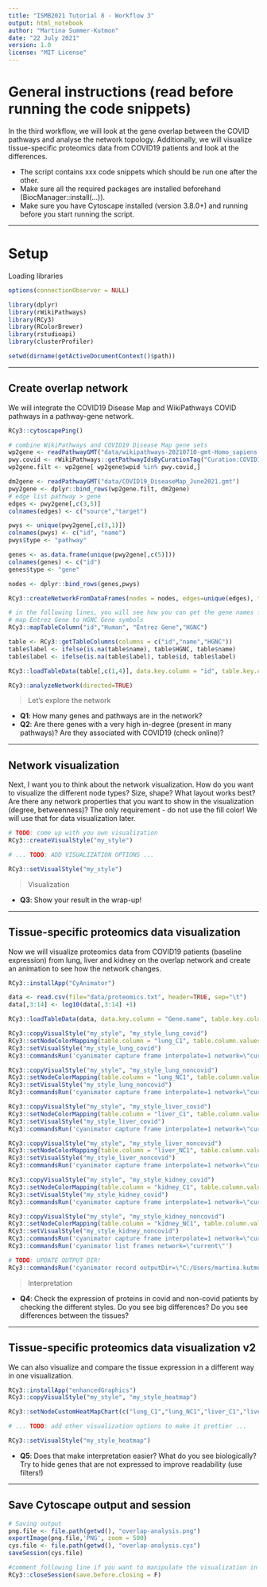 ```yaml
---
title: "ISMB2021 Tutorial 8 - Workflow 3"
output: html_notebook
author: "Martina Summer-Kutmon"
date: "22 July 2021"
version: 1.0
license: "MIT License"
---
```


# General instructions (read before running the code snippets)
In the third workflow, we will look at the gene overlap between the COVID pathways and analyse the network topology. Additionally, we will visualize tissue-specific proteomics data from COVID19 patients and look at the differences. 

* The script contains xxx code snippets which should be run one after the other. 
* Make sure all the required packages are installed beforehand (BiocManager::install(...)). 
* Make sure you have Cytoscape installed (version 3.8.0+) and running before you start running the script. 

*** 

# Setup

Loading libraries
```r
options(connectionObserver = NULL)

library(dplyr)
library(rWikiPathways)
library(RCy3)
library(RColorBrewer)
library(rstudioapi)
library(clusterProfiler)
```

```r
setwd(dirname(getActiveDocumentContext()$path))
```

*** 

## Create overlap network

We will integrate the COVID19 Disease Map and WikiPathways COVID pathways in a pathway-gene network. 


```r
RCy3::cytoscapePing()

# combine WikiPathways and COVID19 Disease Map gene sets
wp2gene <- readPathwayGMT("data/wikipathways-20210710-gmt-Homo_sapiens.gmt")
pwy.covid <- rWikiPathways::getPathwayIdsByCurationTag("Curation:COVID19")
wp2gene.filt <- wp2gene[ wp2gene$wpid %in% pwy.covid,]

dm2gene <- readPathwayGMT("data/COVID19_DiseaseMap_June2021.gmt")
pwy2gene <- dplyr::bind_rows(wp2gene.filt, dm2gene)
# edge list pathway > gene
edges <- pwy2gene[,c(3,5)]
colnames(edges) <- c("source","target")

pwys <- unique(pwy2gene[,c(3,1)])
colnames(pwys) <- c("id", "name")
pwys$type <- "pathway"

genes <- as.data.frame(unique(pwy2gene[,c(5)]))
colnames(genes) <- c("id")
genes$type <- "gene"

nodes <- dplyr::bind_rows(genes,pwys)

RCy3::createNetworkFromDataFrames(nodes = nodes, edges=unique(edges), title="overlap network")

# in the following lines, you will see how you can get the gene names for the Entrez Gene identifiers and add them to the node table as a label
# map Entrez Gene to HGNC Gene symbols
RCy3::mapTableColumn("id","Human", "Entrez Gene","HGNC")

table <- RCy3::getTableColumns(columns = c("id","name","HGNC"))
table$label <- ifelse(is.na(table$name), table$HGNC, table$name)
table$label <- ifelse(is.na(table$label), table$id, table$label)

RCy3::loadTableData(table[,c(1,4)], data.key.column = "id", table.key.column = "id")

RCy3::analyzeNetwork(directed=TRUE)
```

> Let's explore the network

- **Q1**: How many genes and pathways are in the network? 
- **Q2**: Are there genes with a very high in-degree (present in many pathways)? Are they associated with COVID19 (check online)? 

***

## Network visualization

Next, I want you to think about the network visualization. How do you want to visualize the different node types? Size, shape? What layout works best? Are there any network properties that you want to show in the visualization (degree, betweenness)?
The only requirement - do not use the fill color! We will use that for data visualization later. 

```r
# TODO: come up with you own visualization
RCy3::createVisualStyle("my_style")

# ... TODO: ADD VISUALIZATION OPTIONS ...

RCy3::setVisualStyle("my_style")

```

> Visualization

- **Q3**: Show your result in the wrap-up!

***

## Tissue-specific proteomics data visualization

Now we will visualize proteomics data from COVID19 patients (baseline expression) from lung, liver and kidney on the overlap network and create an animation to see how the network changes. 


```r
RCy3::installApp("CyAnimator")

data <- read.csv(file="data/proteomics.txt", header=TRUE, sep="\t")
data[,3:14] <- log10(data[,3:14] +1)

RCy3::loadTableData(data, data.key.column = "Gene.name", table.key.column = "HGNC")

RCy3::copyVisualStyle("my_style", "my_style_lung_covid")
RCy3::setNodeColorMapping(table.column = "lung_C1", table.column.values = c(0,1), colors = c("#FFFFFF","#440154"), mapping.type = "c", style.name = "my_style_lung_covid")
RCy3::setVisualStyle("my_style_lung_covid")
RCy3::commandsRun('cyanimator capture frame interpolate=1 network=\"current\"') 

RCy3::copyVisualStyle("my_style", "my_style_lung_noncovid")
RCy3::setNodeColorMapping(table.column = "lung_NC1", table.column.values = c(0,1), colors = c("#FFFFFF","#440154"), mapping.type = "c", style.name = "my_style_lung_noncovid")
RCy3::setVisualStyle("my_style_lung_noncovid")
RCy3::commandsRun('cyanimator capture frame interpolate=1 network=\"current\"') 

RCy3::copyVisualStyle("my_style", "my_style_liver_covid")
RCy3::setNodeColorMapping(table.column = "liver_C1", table.column.values = c(0,1), colors = c("#FFFFFF","#440154"), mapping.type = "c", style.name = "my_style_liver_covid")
RCy3::setVisualStyle("my_style_liver_covid")
RCy3::commandsRun('cyanimator capture frame interpolate=1 network=\"current\"') 

RCy3::copyVisualStyle("my_style", "my_style_liver_noncovid")
RCy3::setNodeColorMapping(table.column = "liver_NC1", table.column.values = c(0,1), colors = c("#FFFFFF","#440154"), mapping.type = "c", style.name = "my_style_liver_noncovid")
RCy3::setVisualStyle("my_style_liver_noncovid")
RCy3::commandsRun('cyanimator capture frame interpolate=1 network=\"current\"') 

RCy3::copyVisualStyle("my_style", "my_style_kidney_covid")
RCy3::setNodeColorMapping(table.column = "kidney_C1", table.column.values = c(0,1), colors = c("#FFFFFF","#440154"), mapping.type = "c", style.name = "my_style_kidney_covid")
RCy3::setVisualStyle("my_style_kidney_covid")
RCy3::commandsRun('cyanimator capture frame interpolate=1 network=\"current\"') 

RCy3::copyVisualStyle("my_style", "my_style_kidney_noncovid")
RCy3::setNodeColorMapping(table.column = "kidney_NC1", table.column.values = c(0,1), colors = c("#FFFFFF","#440154"), mapping.type = "c", style.name = "my_style_kidney_noncovid")
RCy3::setVisualStyle("my_style_kidney_noncovid")
RCy3::commandsRun('cyanimator capture frame interpolate=1 network=\"current\"') 
RCy3::commandsRun('cyanimator list frames network=\"current\"') 

# TODO: UPDATE OUTPUT DIR!
RCy3::commandsRun('cyanimator record outputDir=\"C:/Users/martina.kutmon/Downloads/test/"') 

```

> Interpretation

- **Q4**: Check the expression of proteins in covid and non-covid patients by checking the different styles. Do you see big differences? Do you see differences between the tissues?

***

## Tissue-specific proteomics data visualization v2

We can also visualize and compare the tissue expression in a different way in one visualization.

```r
RCy3::installApp("enhancedGraphics")
RCy3::copyVisualStyle("my_style", "my_style_heatmap")

RCy3::setNodeCustomHeatMapChart(c("lung_C1","lung_NC1","liver_C1","liver_NC1","kidney_C1","kidney_NC1"), slot = 2, style.name = "my_style_heatmap")

# ... TODO: add other visualization options to make it prettier ...

RCy3::setVisualStyle("my_style_heatmap")


```
- **Q5**: Does that make interpretation easier? What do you see biologically? Try to hide genes that are not expressed to improve readability (use filters!)

***

## Save Cytoscape output and session

```r
# Saving output
png.file <- file.path(getwd(), "overlap-analysis.png")
exportImage(png.file,'PNG', zoom = 500)
cys.file <- file.path(getwd(), "overlap-analysis.cys")
saveSession(cys.file) 

#comment following line if you want to manipulate the visualization in Cytoscape
RCy3::closeSession(save.before.closing = F)
```